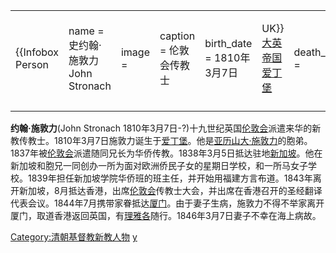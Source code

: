 {|align="right" 
|{{Infobox Person
| name   = 史约翰·施敦力<br />John Stronach
| image     = 
| caption  = 伦敦会传教士
| birth_date  = 1810年3月7日
| birth_place = {{flagicon|UK}}[[大英帝国|大英帝国]][[爱丁堡|爱丁堡]]
| death_date  = 
| death_place = 
| title          =  
| spouse         =
| parents        = 
| occupation     =传教士
}}
|-
|}
'''约翰·施敦力'''(John Stronach 1810年3月7日-?)十九世纪英国[[伦敦会|伦敦会]]派遣来华的新教传教士。1810年3月7日施敦力诞生于[[爱丁堡|爱丁堡]]。他是[[亚历山大·施敦力|亚历山大·施敦力]]的胞弟。1837年被[[伦敦会|伦敦会]]派遣随同兄长为华侨传教。1838年3月5日抵达驻地[[新加坡|新加坡]]。他在新加坡和胞兄一同创办一所为面对欧洲侨民子女的星期日学校，和一所马女子学校。1839年担任新加坡学院华侨班的班主任，并开始用福建方言布道。1843年离开新加坡，8月抵达香港，出席[[伦敦会|伦敦会]]传教士大会，并出席在香港召开的圣经翻译代表会议。1844年7月携带家眷抵达[[厦门|厦门]]。由于妻子生病，施敦力不得不举家离开厦门，取道香港返回英国，有[[理雅各|理雅各]]随行。1846年3月7日妻子不幸在海上病故。


[[Category:清朝基督教新教人物|Category:清朝基督教新教人物]]
[[Category:在華基督教傳教士|y]]